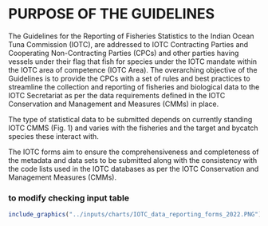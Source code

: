 # PURPOSE OF THE GUIDELINES

The Guidelines for the Reporting of Fisheries Statistics to the Indian Ocean Tuna Commission (IOTC), are addressed to IOTC Contracting Parties and Cooperating Non-Contracting Parties (CPCs) and other parties having vessels under their flag that fish for species under the IOTC mandate within the IOTC area of competence (IOTC Area). The overarching objective of the Guidelines is to provide the CPCs with a set of rules and best practices to streamline the collection and reporting of fisheries and biological data to the IOTC Secretariat as per the data requirements defined in the IOTC Conservation and Management and Measures (CMMs) in place.

The type of statistical data to be submitted depends on currently standing IOTC CMMS (Fig. 1) and varies with the fisheries and the target and bycatch species these interact with.

The IOTC forms aim to ensure the comprehensiveness and completeness of the metadata and data sets to be submitted along with the consistency with the code lists used in the IOTC databases as per the IOTC Conservation and Management Measures (CMMs).

### to modify checking input table####
```r
include_graphics("../inputs/charts/IOTC_data_reporting_forms_2022.PNG")
```
